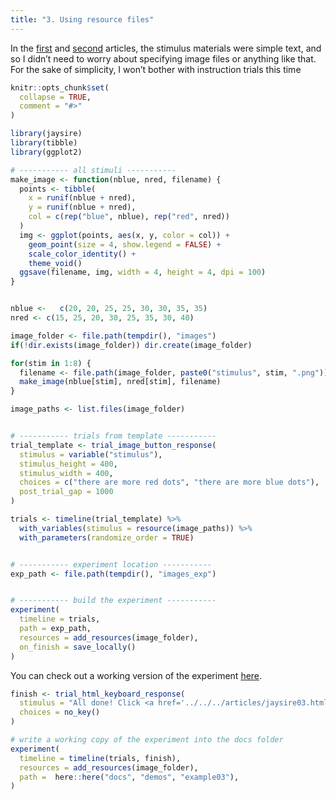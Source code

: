 ```yaml
---
title: "3. Using resource files"
---
```


In the [first](jaysire01.html) and [second](jaysire02.html) articles, the stimulus materials were simple text, and so I didn't need to worry about specifying image files or anything like that. For the sake of simplicity, I won't bother with instruction trials this time


```r
knitr::opts_chunk$set(
  collapse = TRUE,
  comment = "#>"
)
```


```r
library(jaysire)
library(tibble)
library(ggplot2)

# ----------- all stimuli -----------
make_image <- function(nblue, nred, filename) {
  points <- tibble(
    x = runif(nblue + nred),
    y = runif(nblue + nred),
    col = c(rep("blue", nblue), rep("red", nred))
  )
  img <- ggplot(points, aes(x, y, color = col)) + 
    geom_point(size = 4, show.legend = FALSE) + 
    scale_color_identity() + 
    theme_void()
  ggsave(filename, img, width = 4, height = 4, dpi = 100)
}


nblue <-   c(20, 20, 25, 25, 30, 30, 35, 35)
nred <- c(15, 25, 20, 30, 25, 35, 30, 40)

image_folder <- file.path(tempdir(), "images")
if(!dir.exists(image_folder)) dir.create(image_folder)

for(stim in 1:8) {
  filename <- file.path(image_folder, paste0("stimulus", stim, ".png"))
  make_image(nblue[stim], nred[stim], filename)
}

image_paths <- list.files(image_folder)


# ----------- trials from template -----------
trial_template <- trial_image_button_response(
  stimulus = variable("stimulus"),
  stimulus_height = 400,
  stimulus_width = 400,
  choices = c("there are more red dots", "there are more blue dots"),
  post_trial_gap = 1000
)

trials <- timeline(trial_template) %>%
  with_variables(stimulus = resource(image_paths)) %>%
  with_parameters(randomize_order = TRUE)


# ----------- experiment location -----------
exp_path <- file.path(tempdir(), "images_exp")


# ----------- build the experiment -----------
experiment(
  timeline = trials,
  path = exp_path, 
  resources = add_resources(image_folder),
  on_finish = save_locally()
)
```

You can check out a working version of the experiment [here](../demos/example03/experiment/index.html).

```r

finish <- trial_html_keyboard_response(
  stimulus = "All done! Click <a href='../../../articles/jaysire03.html'>here</a> to return to the vignette.",
  choices = no_key()
)

# write a working copy of the experiment into the docs folder
experiment(
  timeline = timeline(trials, finish),
  resources = add_resources(image_folder),
  path =  here::here("docs", "demos", "example03"),
)
```



